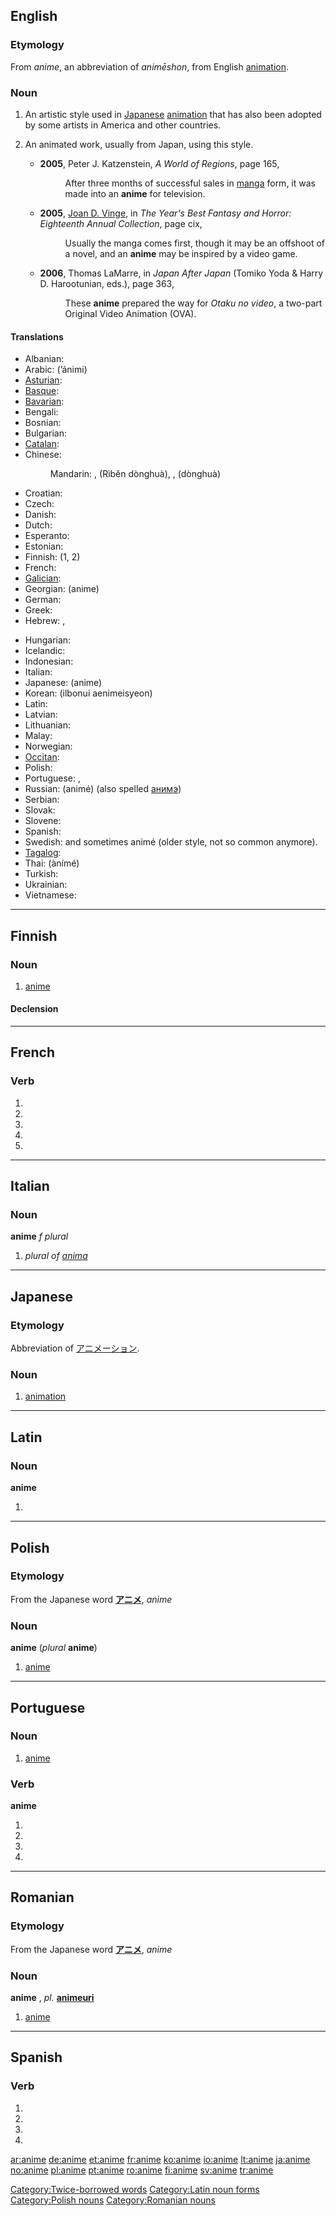 {{also|animé}}
==English==

===Etymology===
From {{etyl|ja}} {{Jpan|[[アニメ]]}} ''anime'', an abbreviation of {{Jpan|[[アニメーション]]}} ''animēshon'', from English [[animation]].

===Noun===
{{wikipedia}}
{{en-noun|2=-|pl=anime|pl2=animes}}

# {{anime|uncountable}} An artistic style used in [[Japan]]ese [[animation]] that has also been adopted by some artists in America and other countries.
# {{anime|countable}} An animated work, usually from Japan, using this style.
#* '''2005''', Peter J. Katzenstein, ''A World of Regions'', page 165,
#*: After three months of successful sales in [[manga]] form, it was made into an '''anime''' for television.
#* '''2005''', [[w:Joan D. Vinge|Joan D. Vinge]], in ''The Year's Best Fantasy and Horror: Eighteenth Annual Collection'', page cix,
#*: Usually the manga comes first, though it may be an offshoot of a novel, and an '''anime''' may be inspired by a video game.
#* '''2006''', Thomas LaMarre, in ''Japan After Japan'' (Tomiko Yoda & Harry D. Harootunian, eds.), page 363,
#*: These '''anime''' prepared the way for ''Otaku no video'', a two-part Original Video Animation (OVA).

====Translations====
{{trans-top|Animated works that originated in Japan}}
* Albanian: {{t-|sq|anime|xs=Albanian}}
* Arabic: {{t-|ar|أنمي|sc=Arab}} (’ánimi) {{m}}
* [[Asturian]]: {{t-|ast|anime|xs=Asturian}}
* [[Basque]]: {{t-|eu|anime|xs=Basque}}
* [[Bavarian]]: {{tø|bar|anime}}
* Bengali: {{t-|bn|অ্যানিমে|sc=Beng|xs=Bengali}}
* Bosnian: {{t-|bs|anime}}
* Bulgarian: {{t-|bg|аниме|sc=Cyrl}}
* [[Catalan]]: {{t-|ca|anime}}
* Chinese:
*: Mandarin: {{t-|cmn|日本動畫|sc=Hani}}, {{t-|cmn|日本动画|sc=Hani}} (Rìběn dònghuà), {{t-|cmn|動畫|sc=Hani}}, {{t-|cmn|动画|sc=Hani}} (dònghuà)
* Croatian: {{t-|hr|anime}}
* Czech: {{t-|cs|anime}}
* Danish: {{t-|da|anime}}
* Dutch: {{t-|nl|anime}}
* Esperanto: {{t-|eo|animeo|xs=Esperanto}}
* Estonian: {{t+|et|anime}}
* Finnish: {{t+|fi|anime}} (1, 2)
* French: {{t+|fr|animé}}
* [[Galician]]: {{t-|gl|anime|xs=Galician}}
* Georgian: {{t|ka|ანიმე|sc=Geor|xs=Georgian}} (anime)
* German: {{t-|de|Anime|m}}
* Greek: {{t-|el|anime}}
* Hebrew: {{t-|he|אנימציה יפנית|sc=Hebr}}, {{t-|he|אנימה|sc=Hebr}}
{{trans-mid}}
* Hungarian: {{t-|hu|anime}}
* Icelandic: {{t-|is|anime}}
* Indonesian: {{t-|id|anime|xs=Indonesian}}
* Italian: {{t-|it|anime}}
* Japanese: {{t-|ja|アニメ|sc=Jpan}} (anime)
* Korean: {{t-|ko|일본의 애니메이션|sc=Hang}} (ilbonui aenimeisyeon)
* Latin: {{t-|la|anime}}
* Latvian: {{t-|lv|anime|xs=Latvian}}
* Lithuanian: {{t+|lt|anime|xs=Lithuanian}}
* Malay: {{t-|ms|anime|xs=Malay}}
* Norwegian: {{t+|no|anime}}
* [[Occitan]]: {{t-|oc|anime|xs=Occitan}}
* Polish: {{t+|pl|anime}}
* Portuguese: {{t-|pt|animé}},  {{t|pt|animê|m}}
* Russian: {{t+|ru|аниме|n|sc=Cyrl}} (animé) {{indeclinable}} (also spelled [[анимэ]])
* Serbian: {{t-|sr|аниме|sc=Cyrl}}
* Slovak: {{t-|sk|anime}}
* Slovene: {{t-|sl|anime}}
* Spanish: {{t-|es|anime}}
* Swedish: {{t+|sv|anime}} {{c}} and sometimes animé (older style, not so common anymore).
* [[Tagalog]]: {{t-|tl|anime|xs=Tagalog}}
* Thai: {{t|th|อะนิเมะ}} (ànímé)
* Turkish: {{t+|tr|anime}}
* Ukrainian: {{t|uk|aніме|xs=Ukrainian}}
* Vietnamese: {{t-|vi|anime|xs=Vietnamese}}
{{trans-bottom}}

[[Category:Twice-borrowed words]]

----

==Finnish==

===Noun===
{{infl|fi|noun}}

# [[#English|anime]]

====Declension====
{{fi-decl-nalle|anim}}

----

==French==

===Verb===
{{fr-verb-form}}

# {{form of|[[first-person|First-person]] [[singular]] [[present indicative]]|animer|lang=French}}
# {{form of|[[third-person|Third-person]] [[singular]] [[present indicative]]| animer|lang=French}}
# {{form of|First-person singular [[present subjunctive]]|animer|lang=French}}
# {{form of|[[third-person|Third-person]] singular [[present subjunctive]]| animer|lang=French}}
# {{form of|Second-person singular [[imperative]]|animer |lang=French}}

----

==Italian==

===Noun===
'''anime''' ''f plural''

# ''plural of [[anima]]''

----

==Japanese==

===Etymology===
Abbreviation of [[アニメーション]].

===Noun===
{{ja-noun|r|kata=アニメ|hidx=あにめ}}

# {{animation|anime|lang=ja}} [[animation]]

----

==Latin==

===Noun===
'''anime''' {{m}}

# {{inflection of|animus||voc|s|lang=la}}

[[Category:Latin noun forms]]

----

==Polish==

===Etymology===
From the Japanese word '''[[アニメ]]''', ''anime''

===Noun===
'''anime''' {{n}} (''plural'' '''anime''')

# {{anime|lang=pl}} [[#english|anime]]

[[Category:Polish nouns]]

----

==Portuguese==

===Noun===
{{pt-noun-m}}

# {{context|animation|anime|lang=pt}} [[anime]]

===Verb===
'''anime'''

# {{pt-verb form of|[[animar]]|ar|subjunctive|present|singular|first}}
# {{pt-verb form of|[[animar]]|ar|subjunctive|present|singular|third}}
# {{pt-verb form of|[[animar]]|ar|imperative|affirmative|singular|third|}}
# {{pt-verb form of|[[animar]]|ar|imperative|negative|singular|third|}}

----

==Romanian==

===Etymology===
From the Japanese word '''[[アニメ]]''', ''anime''

===Noun===
'''anime''' {{n}}, ''pl.'' '''[[animeuri]]'''

# {{anime|lang=ro}} [[#english|anime]]

[[Category:Romanian nouns]]

----

==Spanish==

===Verb===
{{es-verb-form|animar}}

# {{es-verb form of|ending=ar|mood=imperative|pers=2|formal=yes|number=singular|[[animar]]}}
# {{es-verb form of|ending=ar|mood=subjunctive|tense=present|pers=1|number=singular|[[animar]]}}
# {{es-verb form of|ending=ar|mood=subjunctive|tense=present|pers=2|formal=yes|number=singular|[[animar]]}}
# {{es-verb form of|ending=ar|mood=subjunctive|tense=present|pers=3|number=singular|[[animar]]}}

[[ar:anime]]
[[de:anime]]
[[et:anime]]
[[fr:anime]]
[[ko:anime]]
[[io:anime]]
[[lt:anime]]
[[ja:anime]]
[[no:anime]]
[[pl:anime]]
[[pt:anime]]
[[ro:anime]]
[[fi:anime]]
[[sv:anime]]
[[tr:anime]]
